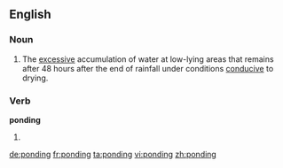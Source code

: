 ==English==

===Noun===
{{en-noun|-|s}}

# {{context|construction|geology|lang=en}} The [[excessive]] accumulation of water at low-lying areas that remains after 48 hours after the end of rainfall under conditions [[conducive]] to drying.

===Verb===
'''ponding'''

# {{present participle of|pond|lang=en}}

[[de:ponding]]
[[fr:ponding]]
[[ta:ponding]]
[[vi:ponding]]
[[zh:ponding]]